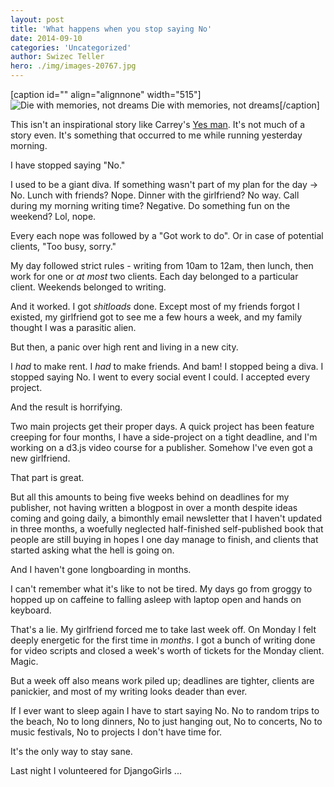 ```yaml
---
layout: post
title: 'What happens when you stop saying No'
date: 2014-09-10
categories: 'Uncategorized'
author: Swizec Teller
hero: ./img/images-20767.jpg
---
```

\[caption id="" align="alignnone" width="515"]![Die with memories, not dreams](./img/images-20767.jpg "Die with memories, not dreams") Die with memories, not dreams\[/caption]



This isn't an inspirational story like Carrey's [Yes man](http://www.amazon.com/Yes-Man-Blu-ray-Jim-Carrey/dp/B001FB55M6%3FSubscriptionId%3D0G81C5DAZ03ZR9WH9X82%26tag%3Dageewitahat-20%26linkCode%3Dxm2%26camp%3D2025%26creative%3D165953%26creativeASIN%3DB001FB55M6 "Yes Man \[Blu-ray]"). It's not much of a story even. It's something that occurred to me while running yesterday morning.



I have stopped saying "No."



I used to be a giant diva. If something wasn't part of my plan for the day -> No. Lunch with friends? Nope. Dinner with the girlfriend? No way. Call during my morning writing time? Negative. Do something fun on the weekend? Lol, nope.



Every each nope was followed by a "Got work to do". Or in case of potential clients, "Too busy, sorry."



My day followed strict rules - writing from 10am to 12am, then lunch, then work for one or _at most_ two clients. Each day belonged to a particular client. Weekends belonged to writing.



And it worked. I got _shitloads_ done. Except most of my friends forgot I existed, my girlfriend got to see me a few hours a week, and my family thought I was a parasitic alien.



But then, a panic over high rent and living in a new city.



I _had_ to make rent. I _had_ to make friends. And bam! I stopped being a diva. I stopped saying No. I went to every social event I could. I accepted every project.



And the result is horrifying.



Two main projects get their proper days. A quick project has been feature creeping for four months, I have a side-project on a tight deadline, and I'm working on a d3.js video course for a publisher. Somehow I've even got a new girlfriend.



That part is great.



But all this amounts to being five weeks behind on deadlines for my publisher, not having written a blogpost in over a month despite ideas coming and going daily, a bimonthly email newsletter that I haven't updated in three months, a woefully neglected half-finished self-published book that people are still buying in hopes I one day manage to finish, and clients that started asking what the hell is going on.



And I haven't gone longboarding in months.



I can't remember what it's like to not be tired. My days go from groggy to hopped up on caffeine to falling asleep with laptop open and hands on keyboard.



That's a lie. My girlfriend forced me to take last week off. On Monday I felt deeply energetic for the first time in _months_. I got a bunch of writing done for video scripts and closed a week's worth of tickets for the Monday client. Magic.



But a week off also means work piled up; deadlines are tighter, clients are panickier, and most of my writing looks deader than ever.



If I ever want to sleep again I have to start saying No. No to random trips to the beach, No to long dinners, No to just hanging out, No to concerts, No to music festivals, No to projects I don't have time for.



It's the only way to stay sane.



Last night I volunteered for DjangoGirls ...